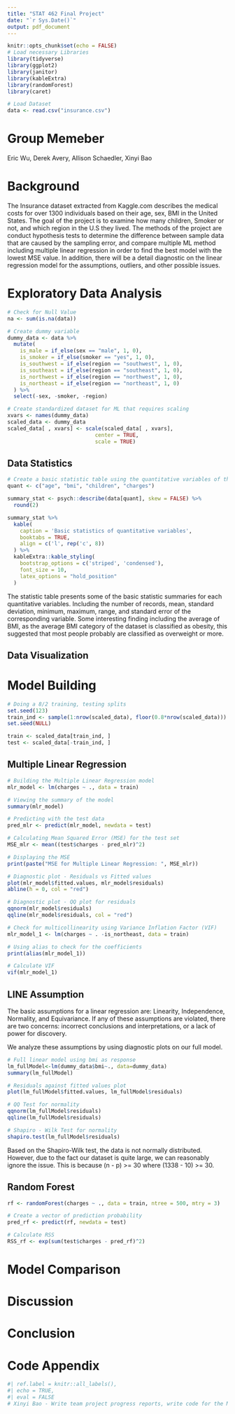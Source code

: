 ---
title: "STAT 462 Final Project"
date: "`r Sys.Date()`"
output: pdf_document
---

```{r setup, include=FALSE}
knitr::opts_chunk$set(echo = FALSE)
# Load necessary Libraries
library(tidyverse)
library(ggplot2)
library(janitor)
library(kableExtra)
library(randomForest)
library(caret)

# Load Dataset 
data <- read.csv("insurance.csv")
```

# Group Memeber

Eric Wu, Derek Avery, Allison Schaedler, Xinyi Bao

# Background

The Insurance dataset extracted from Kaggle.com describes the medical costs for over 1300 individuals based on their age, sex, BMI in the United States. The goal of the project is to examine how many children, Smoker or not, and which region in the U.S they lived. The methods of the project are conduct hypothesis tests to determine the difference between sample data that are caused by the sampling error, and compare multiple ML method including multiple linear regression in order to find the best model with the lowest MSE value. In addition, there will be a detail diagnostic on the linear regression model for the assumptions, outliers, and other possible issues. 

# Exploratory Data Analysis
```{r}
# Check for Null Value
na <- sum(is.na(data))

# Create dummy variable
dummy_data <- data %>%
  mutate(
    is_male = if_else(sex == "male", 1, 0),
    is_smoker = if_else(smoker == "yes", 1, 0),
    is_southwest = if_else(region == "southwest", 1, 0),
    is_southeast = if_else(region == "southeast", 1, 0),
    is_northwest = if_else(region == "northwest", 1, 0),
    is_northeast = if_else(region == "northeast", 1, 0)
  ) %>%
  select(-sex, -smoker, -region)

# Create standardized dataset for ML that requires scaling
xvars <- names(dummy_data)
scaled_data <- dummy_data
scaled_data[ , xvars] <- scale(scaled_data[ , xvars],
                            center = TRUE,
                            scale = TRUE)
```

## Data Statistics
```{r}
# Create a basic statistic table using the quantitative variables of the dataset.
quant <- c("age", "bmi", "children", "charges")

summary_stat <- psych::describe(data[quant], skew = FALSE) %>%
  round(2)

summary_stat %>%
  kable(
    caption = 'Basic statistics of quantitative variables',
    booktabs = TRUE,
    align = c('l', rep('c', 8))
  ) %>%
  kableExtra::kable_styling(
    bootstrap_options = c('striped', 'condensed'),
    font_size = 10,
    latex_options = "hold_position"
  ) 
```

The statistic table presents some of the basic statistic summaries for each quantitative variables. Including the number of records, mean, standard deviation, minimum, maximum, range, and standard error of the corresponding variable. Some interesting finding including the average of BMI, as the average BMI category of the dataset is classified as obesity, this suggested that most people probably are classified as overweight or more.

## Data Visualization

# Model Building
```{r}
# Doing a 8/2 training, testing splits
set.seed(123)
train_ind <- sample(1:nrow(scaled_data), floor(0.8*nrow(scaled_data)))
set.seed(NULL)

train <- scaled_data[train_ind, ]
test <- scaled_data[-train_ind, ]
```

## Multiple Linear Regression
```{r}
# Building the Multiple Linear Regression model
mlr_model <- lm(charges ~ ., data = train)

# Viewing the summary of the model
summary(mlr_model)

# Predicting with the test data
pred_mlr <- predict(mlr_model, newdata = test)

# Calculating Mean Squared Error (MSE) for the test set
MSE_mlr <- mean((test$charges - pred_mlr)^2)

# Displaying the MSE
print(paste("MSE for Multiple Linear Regression: ", MSE_mlr))

# Diagnostic plot - Residuals vs Fitted values
plot(mlr_model$fitted.values, mlr_model$residuals)
abline(h = 0, col = "red")

# Diagnostic plot - QQ plot for residuals
qqnorm(mlr_model$residuals)
qqline(mlr_model$residuals, col = "red")
```
```{r}
# Check for multicollinearity using Variance Inflation Factor (VIF)
mlr_model_1 <- lm(charges ~ . -is_northeast, data = train)

# Using alias to check for the coefficients
print(alias(mlr_model_1))

# Calculate VIF
vif(mlr_model_1)
```

## LINE Assumption

The basic assumptions for a linear regression are: Linearity, Independence, Normality, and Equivariance. If any of these assumptions are violated, there are two concerns: incorrect conclusions and interpretations, or a lack of power for discovery.

We analyze these assumptions by using diagnostic plots on our full model.

```{r}
# Full linear model using bmi as response
lm_fullModel<-lm(dummy_data$bmi~., data=dummy_data)
summary(lm_fullModel)

# Residuals against fitted values plot
plot(lm_fullModel$fitted.values, lm_fullModel$residuals)

# QQ Test for normality
qqnorm(lm_fullModel$residuals)
qqline(lm_fullModel$residuals)

# Shapiro - Wilk Test for normality
shapiro.test(lm_fullModel$residuals)
```

Based on the Shapiro-Wilk test, the data is not normally distributed. However, due to the fact our dataset is quite large, we can reasonably ignore the issue. This is because (n - p) >= 30 where (1338 - 10) >= 30.

## Random Forest
```{r}
rf <- randomForest(charges ~ ., data = train, ntree = 500, mtry = 3)

# Create a vector of prediction probability 
pred_rf <- predict(rf, newdata = test)

# Calculate RSS
RSS_rf <- exp(sum(test$charges - pred_rf)^2)
```

# Model Comparison

# Discussion

# Conclusion

# Code Appendix 
```{r}
#| ref.label = knitr::all_labels(),
#| echo = TRUE,
#| eval = FALSE
# Xinyi Bao - Write team project progress reports, write code for the MLE part, revise the wording for "Background" part
```
